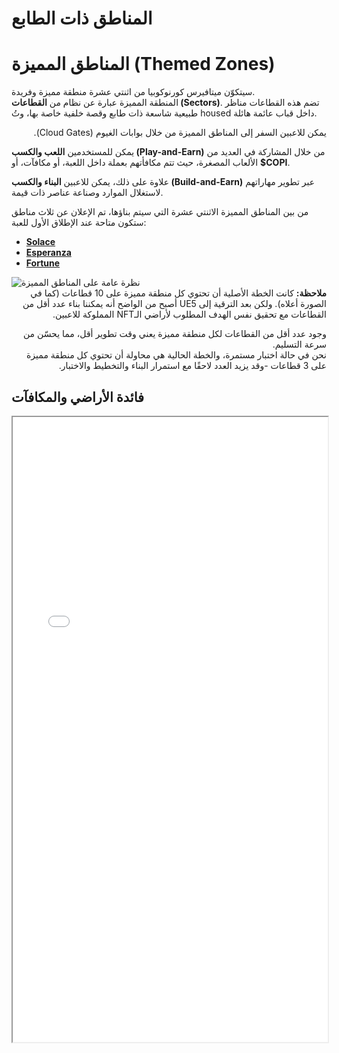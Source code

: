 # المناطق ذات الطابع

# المناطق المميزة (Themed Zones)

سيتكوّن ميتافيرس كورنوكوبيا من اثنتي عشرة منطقة مميزة وفريدة.  
المنطقة المميزة عبارة عن نظام من **القطاعات (Sectors)**. تضم هذه القطاعات مناظر طبيعية شاسعة ذات طابع وقصة خلفية خاصة بها، وتُ housed داخل قباب عائمة هائلة.  

<div className="note-box" dir="rtl">
  يمكن للاعبين السفر إلى المناطق المميزة من خلال بوابات الغيوم (Cloud Gates).
</div>  

يمكن للمستخدمين **اللعب والكسب (Play-and-Earn)** من خلال المشاركة في العديد من الألعاب المصغرة، حيث تتم مكافأتهم بعملة داخل اللعبة، أو مكافآت، أو **$COPI**.  

علاوة على ذلك، يمكن للاعبين **البناء والكسب (Build-and-Earn)** عبر تطوير مهاراتهم لاستغلال الموارد وصناعة عناصر ذات قيمة.  

من بين المناطق المميزة الاثنتي عشرة التي سيتم بناؤها، تم الإعلان عن ثلاث مناطق ستكون متاحة عند الإطلاق الأول للعبة:  

<ul class="styled-list">
  <li><a href="/game/themed-zones/sectors/zone-1-solace"><strong>Solace</strong></a></li>
  <li><a href="/game/themed-zones/sectors/zone-2-esperanza"><strong>Esperanza</strong></a></li>
  <li><a href="/game/themed-zones/sectors/zone-3-fortune"><strong>Fortune</strong></a></li>
</ul>  

<div className="img-center">
  <img src="/images/themed-zones/overview-ar.png" alt="نظرة عامة على المناطق المميزة" />
</div>  

<div className="note-box" dir="rtl">
  <strong>ملاحظة:</strong> كانت الخطة الأصلية أن تحتوي كل منطقة مميزة على 10 قطاعات (كما في الصورة أعلاه).  
  ولكن بعد الترقية إلى UE5 أصبح من الواضح أنه يمكننا بناء عدد أقل من القطاعات مع تحقيق نفس الهدف المطلوب لأراضي الـNFT المملوكة للاعبين.  

  وجود عدد أقل من القطاعات لكل منطقة مميزة يعني وقت تطوير أقل، مما يحسّن من سرعة التسليم.  
  نحن في حالة اختبار مستمرة، والخطة الحالية هي محاولة أن تحتوي كل منطقة مميزة على 3 قطاعات -وقد يزيد العدد لاحقًا مع استمرار البناء والتخطيط والاختبار.
</div>  



## فائدة الأراضي والمكافآت  

<iframe 
  src="/files/themed-zones/land-utility-rewards-ar.pdf" 
  width="100%" 
  height="1000px" 
  style={{ border: "1px solid #333", borderRadius: "8px" }}
></iframe>

